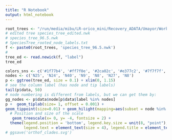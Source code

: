 ```yaml
---
title: "R Notebook"
output: html_notebook
---
```


```r
root_trees <- "/run/media/mibu/LR-orico_mini/Recovery_ADATA/Umayor/Work/Akker/Orthofinder/Results_Nov12/Species_Tree/"
# edited tree species_tree_edited.nwk
# species_tree_96.5.nwk
# SpeciesTree_rooted_node_labels.txt
f <- paste0(root_trees, 'species_tree_96.5.nwk') 
# 
tree_ed <- read.newick(f, "label")
tree_ed
```


```r
colors_sns <- c('#1f77b4', '#ff7f0e', '#2ca02c', '#e377c2', '#7f7f7f', '#bcbd22')
nodes <- c('N25', 'N24', 'N40', 'N9', 'N8', 'N27', 'N8')
p <- ggtree(tree_ed, size = 0.1) + xlim(0, 1.15)
# see the column label (has node and tip labels)
tail(p$data, 50)
# node numbering is different from labels, but we can get them by:
gg_nodes <- p$data$node[p$data$label %in% nodes]
p +  geom_tiplab(size= 1, offset = 0.001) + 
geom_tippoint(size=0.01) + geom_hilight(mapping=aes(subset = node %in% gg_nodes), fill=colors_sns, alpha=.3) +
  # Position and size of the scale
   geom_treescale(x= 0, y= -4, fontsize = 2) +
  theme(legend.position = 'bottom', legend.key.size = unit(8, "point"),
        legend.text = element_text(size = 4), legend.title = element_text(size=8))
# ggsave('orthof_clades.svg')
```

